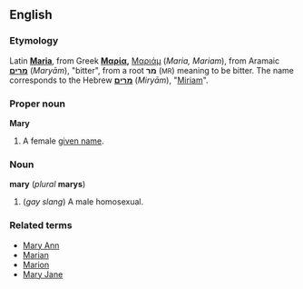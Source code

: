 ==English==
===Etymology===
Latin '''[[Maria]]''', from Greek '''[[Μαρία]],''' [[Μαριάμ]] (''Maria, Mariam''), from Aramaic '''[[מרים]]''' (''Maryām''), "bitter", from a root '''מר''' (<small>MR</small>) meaning to be bitter.  The name corresponds to the Hebrew '''[[מרים]]''' (''Miryām''), "[[Miriam]]".

===Proper noun===
'''Mary'''

#A female [[given name]].

===Noun===
'''mary''' (''plural'' '''marys''')

#(''gay slang'') A male homosexual.

===Related terms===
*[[Mary Ann]]
*[[Marian]]
*[[Marion]]
*[[Mary Jane]]